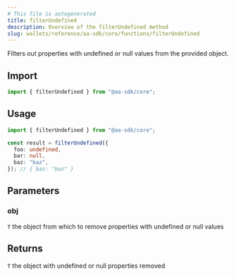 ```yaml
---
# This file is autogenerated
title: filterUndefined
description: Overview of the filterUndefined method
slug: wallets/reference/aa-sdk/core/functions/filterUndefined
---
```


Filters out properties with undefined or null values from the provided object.

## Import

```ts
import { filterUndefined } from "@aa-sdk/core";
```

## Usage

```ts
import { filterUndefined } from "@aa-sdk/core";

const result = filterUndefined({
  foo: undefined,
  bar: null,
  baz: "baz",
}); // { baz: "baz" }
```

## Parameters

### obj

`T`
the object from which to remove properties with undefined or null values

## Returns

`T`
the object with undefined or null properties removed
